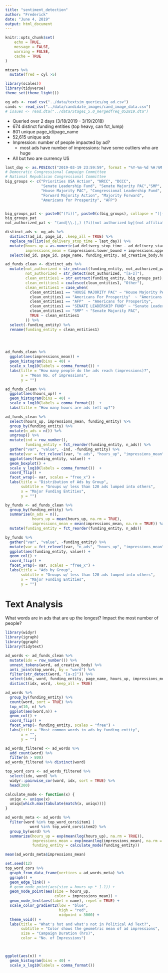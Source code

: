 ```yaml
---
title: "sentiment_detection"
author: "Frederick"
date: "June 4, 2019"
output: html_document
---
```


```r
knitr::opts_chunk$set(
	echo = TRUE,
	message = FALSE,
	warning = FALSE,
	cache = TRUE
)
```

```r
mtcars %>% 
  mutate(fred = cyl >5)
```

```r
library(scales))
library(tidyverse)
theme_set(theme_light())

og_ads <- read_csv("../data/textsim_queries/og_ad.csv")
cands <- read_csv("../data/candidate_images/cand_image_data.csv")
# issues <- read.dta("../data/Stage1_5.0_mergedfreq_052819.dta")

```


* Queried over 2 days (3/18/2019 - 3/19/2018)
* 674 distinct funding entities (top heavy, can fct_lump)
* 801 unique page_id/page_name
* 52,615 unique ads
* Impression: number of people impacted by ad?
  * most ads have number of impressions: have some outliers who are huge
* All but two are currency US


```r
last_day <- as.POSIXct("2019-03-19 23:59:59", format = "%Y-%m-%d %H:%M:%S", tz = "UTC")
# Democratic Congressional Campaign Committee
# National Republican Congressional Committee
big_groups <- c("Priorities USA Action", "NRCC", "DCCC", 
                "Senate Leadership Fund", "Senate Majority PAC","SMP",
                "House Majority PAC", "Congressional Leadership Fund", 
                "Forward Majority Action", "Majority Forward",
                "Americans for Prosperity", "AFP")


big_groups_pat <- paste0("(?i)(", paste0(c(big_groups), collapse = ")|("), ")(?-i)")
big_groups_pat
not_authorized_pat <- "(and|\\.|,) (?i)(not authorized by|(not affiliated with))(?-i) (.)*$"

distinct_ads <- og_ads %>% 
  distinct(ad_id, page_id, .keep_all = TRUE) %>% 
  replace_na(list(ad_delivery_stop_time = last_day)) %>% 
  mutate(hours_up = as.numeric(ad_delivery_stop_time - ad_delivery_start_time),
         impressions_mean = (impressions.lower_bound + impressions.upper_bound) / 2) %>% 
  select(ad_id, page_id, page_name, funding_entity, ad_creative_body,hours_up, impressions_mean)

ad_funds_clean <- distinct_ads %>% 
  mutate(not_authorized = str_extract(funding_entity, not_authorized_pat),
         not_authorized = str_detect(not_authorized, "[a-z]"),
         clean_entities1 = str_extract(funding_entity, big_groups_pat),
         clean_entities1 = coalesce(clean_entities1, "Other"),
         clean_entities1 = case_when(
           clean_entities1 == "HOUSE MAJORITY PAC" ~ "House Majority PAC",
           clean_entities1 == "Americans For Prosperity"  ~ "Americans for Prosperity",
           clean_entities1 == "AFP"  ~ "Americans for Prosperity",
           clean_entities1 == "SENATE LEADERSHIP FUND" ~ "Senate Leadership Fund",
           clean_entities1 == "SMP" ~ "Senate Majority PAC",
           TRUE ~ clean_entities1
         )) %>% 
  select(-funding_entity) %>% 
  rename(funding_entity = clean_entities1)
  



ad_funds_clean %>% 
  ggplot(aes(impressions_mean)) +
  geom_histogram(bins = 40) +
  scale_x_log10(labels = comma_format()) +
  labs(title = "How many people do the ads reach (impressions)?",
       x = "Mean No. of impressions",
       y = "")

ad_funds_clean %>% 
  ggplot(aes(hours_up)) +
  geom_histogram(bins = 40) +
  scale_x_log10(labels = comma_format())  + 
  labs(title = "How many hours are ads left up?") 

ad_funds_clean %>% 
  select(hours_up, impressions_mean, funding_entity) %>% 
  group_by(funding_entity) %>% 
  mutate(n_ads = n()) %>% 
  ungroup() %>% 
  mutate(ind = row_number(),
         funding_entity = fct_reorder(funding_entity, n_ads)) %>% 
  gather("var", "value", -ind, -funding_entity) %>% 
  mutate(var = fct_relevel(var, "n_ads", "hours_up", "impressions_mean")) %>% 
  ggplot(aes(funding_entity, value)) +
  geom_boxplot() +
  scale_y_log10(labels = comma_format())  + 
  coord_flip() + 
  facet_wrap(~ var, scales = "free_x") +
  labs(title = "Distribution of Ads by Group",
       subtitle = "Groups w/ less than 120 ads lumped into others",
       x = "Major Funding Entities",
       y = "")


```

```r
by_funds <- ad_funds_clean %>% 
  group_by(funding_entity) %>% 
  summarise(n_ads = n(), 
            hours_up = mean(hours_up, na.rm = TRUE),
            impressions_mean = mean(impressions_mean, na.rm = TRUE)) %>% 
  mutate(funding_entity = fct_reorder(funding_entity, n_ads))

by_funds %>% 
  gather("var", "value", -funding_entity) %>% 
  mutate(var = fct_relevel(var, "n_ads", "hours_up", "impressions_mean")) %>% 
  ggplot(aes(funding_entity, value)) +
  geom_col() + 
  coord_flip() + 
  facet_wrap(~ var, scales = "free_x") + 
  labs(title = "Ads by Group",
       subtitle = "Groups w/ less than 120 ads lumped into others",
       x = "Major Funding Entities",
       y = "")

```




# Text Analysis

What words are in ads that are up the longest? Impact the most number of people?
```r
library(widyr)
library(igraph)
library(ggraph)
library(tidytext)

ad_words <- ad_funds_clean %>% 
  mutate(idx = row_number()) %>% 
  unnest_tokens(word, ad_creative_body) %>% 
  anti_join(stop_words, by = "word") %>% 
  filter(str_detect(word, "[a-z]")) %>% 
  select(idx, word, funding_entity, page_name, hours_up, impressions_mean) %>% 
  distinct(idx, word, .keep_all = TRUE) 

ad_words %>% 
  group_by(funding_entity) %>% 
  count(word, sort = TRUE) %>% 
  top_n(10, n) %>% 
  ggplot(aes(word,n)) +
  geom_col() + 
  coord_flip() +
  facet_wrap(~ funding_entity, scales = "free") + 
  labs(title = "Most common words in ads by funding entity",
       x = "", 
       y = "")

```


```r
ad_words_filtered <- ad_words %>% 
  add_count(word) %>% 
  filter(n > 800)
ad_words_filtered %>% distinct(word)

top_word_cors <- ad_words_filtered %>% 
  select(idx, word) %>% 
  widyr::pairwise_cor(word, idx, sort = TRUE) %>% 
  head(200)

calculate_mode <- function(x) {
  uniqx <- unique(x)
  uniqx[which.max(tabulate(match(x, uniqx)))]
}

ad_words_meta <- ad_words %>% 
  filter(word %in% top_word_cors$item1 |
           word %in% top_word_cors$item2) %>% 
  group_by(word) %>% 
  summarize(hours_up = exp(mean(log(hours_up), na.rm = TRUE)),
            impressions_mean = exp(mean(log(impressions_mean), na.rm = TRUE)),
            funding_entity = calculate_mode(funding_entity)) 

mean(ad_words_meta$impressions_mean)

set.seed(12)
top_word_cors %>% 
  graph_from_data_frame(vertices = ad_words_meta) %>%
  ggraph() +
  geom_edge_link() +
  # geom_node_point(aes(size = hours_up * 1.1)) +
  geom_node_point(aes(size = hours_up,
                      color = impressions_mean)) +
  geom_node_text(aes(label = name), repel = TRUE) +
  scale_color_gradient2(low = "blue",
                        high = "red",
                        midpoint = 3000) + 
  theme_void() +
  labs(title = "What's hot and what's not in Political Ad Text?",
       subtitle = "Color shows the geometric mean of ad impressions",
       size = "Campaign Duration (hrs)",
       color = "No. of Impressions")



ggplot(aes(n)) +
  geom_histogram(bins = 40) + 
  scale_x_log10(labels = comma_format())
```

